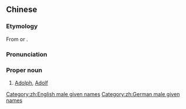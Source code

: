 ==Chinese==
{{zh-forms|gloss=-}}

===Etymology===
From {{etyl|en|zh}} {{m|en|Adolph}} or {{etyl|de|zh}} {{m|de|Adolf}}.

===Pronunciation===
{{zh-pron
|m=Ādàofū
|cat=pn
}}

===Proper noun===
{{zh-proper noun}}

# [[Adolph]], [[Adolf]]

[[Category:zh:English male given names]]
[[Category:zh:German male given names]]